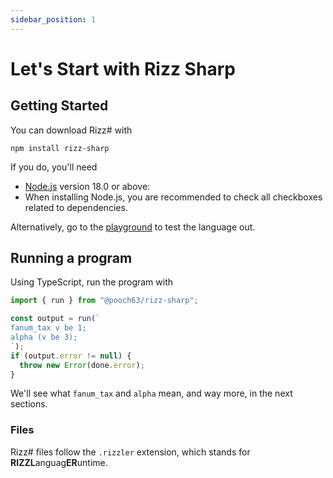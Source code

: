 ```yaml
---
sidebar_position: 1
---
```


# Let's Start with Rizz Sharp

## Getting Started

You can download Rizz# with

```shell
npm install rizz-sharp
```

If you do, you'll need

- [Node.js](https://nodejs.org/en/download/) version 18.0 or above:
- When installing Node.js, you are recommended to check all checkboxes related to dependencies.

Alternatively, go to the [playground](https://pooch63.github.io/rizz/playground) to test the language out.

## Running a program

Using TypeScript, run the program with

```typescript
import { run } from "@pooch63/rizz-sharp";

const output = run(`
fanum_tax v be 1;
alpha (v be 3);
`);
if (output.error != null) {
  throw new Error(done.error);
}
```

We'll see what `fanum_tax` and `alpha` mean, and way more, in the next sections.

### Files

Rizz# files follow the `.rizzler` extension, which stands for **RIZZL**anguag**ER**untime.
